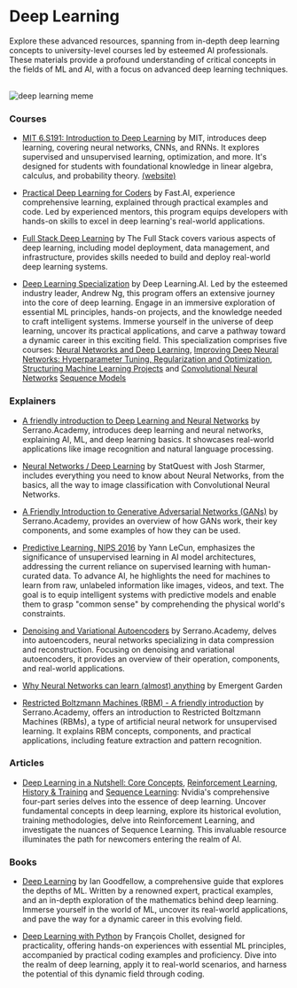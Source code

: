 # Deep Learning

Explore these advanced resources, spanning from in-depth deep learning concepts to university-level courses led by esteemed AI professionals. These materials provide a profound understanding of critical concepts in the fields of ML and AI, with a focus on advanced deep learning techniques.

<br />
<img src="/static/img/memes/dlMeme.png" alt="deep learning meme" />

### Courses

- [MIT 6.S191: Introduction to Deep Learning](https://www.youtube.com/playlist?list=PLtBw6njQRU-rwp5__7C0oIVt26ZgjG9NI) by MIT, introduces deep learning, covering neural networks, CNNs, and RNNs. It explores supervised and unsupervised learning, optimization, and more. It's designed for students with foundational knowledge in linear algebra, calculus, and probability theory. [(website)](http://introtodeeplearning.com/)

- [Practical Deep Learning for Coders](https://course.fast.ai/) by Fast.AI, experience comprehensive learning, explained through practical examples and code. Led by experienced mentors, this program equips developers with hands-on skills to excel in deep learning's real-world applications.

- [Full Stack Deep Learning](https://fullstackdeeplearning.com/course/2022/) by The Full Stack covers various aspects of deep learning, including model deployment, data management, and infrastructure, provides skills needed to build and deploy real-world deep learning systems.

- [Deep Learning Specialization](https://www.deeplearning.ai/courses/deep-learning-specialization/) by Deep Learning.AI. Led by the esteemed industry leader, Andrew Ng, this program offers an extensive journey into the core of deep learning. Engage in an immersive exploration of essential ML principles, hands-on projects, and the knowledge needed to craft intelligent systems. Immerse yourself in the universe of deep learning, uncover its practical applications, and carve a pathway toward a dynamic career in this exciting field. This specialization comprises five courses:
  [Neural Networks and Deep Learning](https://www.coursera.org/learn/neural-networks-deep-learning?specialization=deep-learning),
  [Improving Deep Neural Networks: Hyperparameter Tuning, Regularization and Optimization](https://www.coursera.org/learn/deep-neural-network?specialization=deep-learning),
  [Structuring Machine Learning Projects](https://www.coursera.org/learn/machine-learning-projects?specialization=deep-learning) and
  [Convolutional Neural Networks](https://www.coursera.org/learn/convolutional-neural-networks?specialization=deep-learning)
  [Sequence Models](https://www.coursera.org/learn/nlp-sequence-models?specialization=deep-learning)

### Explainers

- [A friendly introduction to Deep Learning and Neural Networks](https://www.youtube.com/watch?v=BR9h47Jtqyw&list=PLs8w1Cdi-zvavXlPXEAsWIh4Cgh83pZPO&index=1&t=1s) by Serrano.Academy, introduces deep learning and neural networks, explaining AI, ML, and deep learning basics. It showcases real-world applications like image recognition and natural language processing.

- [Neural Networks / Deep Learning](https://www.youtube.com/playlist?list=PLblh5JKOoLUIxGDQs4LFFD--41Vzf-ME1) by StatQuest with Josh Starmer, includes everything you need to know about Neural Networks, from the basics, all the way to image classification with Convolutional Neural Networks.

- [A Friendly Introduction to Generative Adversarial Networks (GANs)](https://youtu.be/8L11aMN5KY8) by Serrano.Academy, provides an overview of how GANs work, their key components, and some examples of how they can be used. 

- [Predictive Learning, NIPS 2016](https://www.youtube.com/watch?v=Ount2Y4qxQo&t=1072s) by Yann LeCun, emphasizes the significance of unsupervised learning in AI model architectures, addressing the current reliance on supervised learning with human-curated data. To advance AI, he highlights the need for machines to learn from raw, unlabeled information like images, videos, and text. The goal is to equip intelligent systems with predictive models and enable them to grasp "common sense" by comprehending the physical world's constraints.

- [Denoising and Variational Autoencoders](https://youtu.be/SSXDkfiPs7c) by Serrano.Academy, delves into autoencoders, neural networks specializing in data compression and reconstruction. Focusing on denoising and variational autoencoders, it provides an overview of their operation, components, and real-world applications.

- [Why Neural Networks can learn (almost) anything](https://www.youtube.com/watch?v=0QczhVg5HaI) by Emergent Garden

- [Restricted Boltzmann Machines (RBM) - A friendly introduction](https://www.youtube.com/watch?v=Fkw0_aAtwIw&t=886s) by Serrano.Academy, offers an introduction to Restricted Boltzmann Machines (RBMs), a type of artificial neural network for unsupervised learning. It explains RBM concepts, components, and practical applications, including feature extraction and pattern recognition. 

### Articles

- [Deep Learning in a Nutshell: Core Concepts](https://developer.nvidia.com/blog/deep-learning-nutshell-core-concepts/), [Reinforcement Learning](https://developer.nvidia.com/blog/deep-learning-nutshell-reinforcement-learning/), [History & Training](https://developer.nvidia.com/blog/deep-learning-nutshell-history-training/) and [Sequence Learning](https://developer.nvidia.com/blog/deep-learning-nutshell-sequence-learning/): Nvidia's comprehensive four-part series delves into the essence of deep learning. Uncover fundamental concepts in deep learning, explore its historical evolution, training methodologies, delve into Reinforcement Learning, and investigate the nuances of Sequence Learning. This invaluable resource illuminates the path for newcomers entering the realm of AI.

### Books

- [Deep Learning](https://www.deeplearningbook.org/) by Ian Goodfellow, a comprehensive guide that explores the depths of ML. Written by a renowned expert, practical examples, and an in-depth exploration of the mathematics behind deep learning. Immerse yourself in the world of ML, uncover its real-world applications, and pave the way for a dynamic career in this evolving field.

- [Deep Learning with Python](https://www.goodreads.com/en/book/show/33986067) by François Chollet, designed for practicality, offering hands-on experiences with essential ML principles, accompanied by practical coding examples and proficiency. Dive into the realm of deep learning, apply it to real-world scenarios, and harness the potential of this dynamic field through coding.
